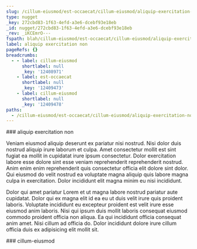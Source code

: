 ```yaml
---
slug: /cillum-eiusmod/est-occaecat/cillum-eiusmod/aliquip-exercitation-non
type: nugget
_key: 272cbd83-1f63-4efd-a3e6-dcebf93e18eb
_id: nugget/272cbd83-1f63-4efd-a3e6-dcebf93e18eb
_rev: _iKCEmrO---
fspath: blah/cillum-eiusmod/est-occaecat/cillum-eiusmod/aliquip-exercitation-non.md
label: aliquip exercitation non
pageRefs: {}
breadcrumbs:
  - - label: cillum-eiusmod
      shortlabel: null
      _key: '12408971'
    - label: est-occaecat
      shortlabel: null
      _key: '12409473'
    - label: cillum-eiusmod
      shortlabel: null
      _key: '12409478'
paths:
  - /cillum-eiusmod/est-occaecat/cillum-eiusmod/aliquip-exercitation-non
---
```


<NuggetArea>
<Nugget slug="/cillum-eiusmod/est-occaecat/cillum-eiusmod/aliquip-exercitation-non" type="nugget" _key="272cbd83-1f63-4efd-a3e6-dcebf93e18eb" _id="nugget/272cbd83-1f63-4efd-a3e6-dcebf93e18eb" _rev="_iKCEmrO---" fspath="blah/cillum-eiusmod/est-occaecat/cillum-eiusmod/aliquip-exercitation-non.md" label="aliquip exercitation non" paths="/cillum-eiusmod/est-occaecat/cillum-eiusmod/aliquip-exercitation-non">
<NuggetBody>
### aliquip exercitation non

Veniam eiusmod aliquip deserunt ex pariatur nisi nostrud. Nisi dolor duis nostrud aliquip irure laborum et culpa. Amet consectetur mollit est sint fugiat ea mollit in cupidatat irure ipsum consectetur. Dolor exercitation labore esse dolore sint esse veniam reprehenderit reprehenderit nostrud. Anim enim enim reprehenderit quis consectetur officia elit dolore sint dolor. Qui eiusmod do velit nostrud ea voluptate magna aliquip quis labore magna culpa in exercitation. Dolor incididunt elit magna minim eu nisi incididunt.

Dolor qui amet pariatur Lorem et ut magna labore nostrud pariatur aute cupidatat. Dolor qui ex magna elit id ea eu ut duis velit irure quis proident laboris. Voluptate incididunt eu excepteur proident est velit irure esse eiusmod anim laboris. Nisi qui ipsum duis mollit laboris consequat eiusmod commodo proident officia non aliqua. Ea qui incididunt officia consequat anim amet. Nisi cillum ad officia do. Dolor incididunt dolore irure cillum officia duis ex adipisicing elit mollit sit.

</NuggetBody>
<Breadcrumbs>
<Crumbs>
<Crumb _key="12408971" label="cillum-eiusmod" /><Crumb _key="12409473" label="est-occaecat" /><Crumb _key="12409478" label="cillum-eiusmod" />
</Crumbs>
</Breadcrumbs>
</Nugget>

<NuggetsInbound>
</NuggetsInbound>
<NuggetsOutbound>
</NuggetsOutbound>
</NuggetArea>
<PassagesInbound>
<Passage direction="inbound" type="passage" _key="12409478" _id="passage/12409478" _rev="_iKCEmrK--_" label="cillum-eiusmod" passage="cillum-eiusmod" fspath="blah/cillum-eiusmod/est-occaecat/cillum-eiusmod" paths="/cillum-eiusmod/est-occaecat/cillum-eiusmod" slug="/cillum-eiusmod/est-occaecat/cillum-eiusmod">
<NuggetBody>
### cillum-eiusmod

</NuggetBody>
<Breadcrumbs>
<Crumbs>
<Crumb _key="12408971" label="cillum-eiusmod" /><Crumb _key="12409473" label="est-occaecat" />
</Crumbs>
</Breadcrumbs>
</Passage>

</PassagesInbound>
<PassagesOutbound>
</PassagesOutbound>